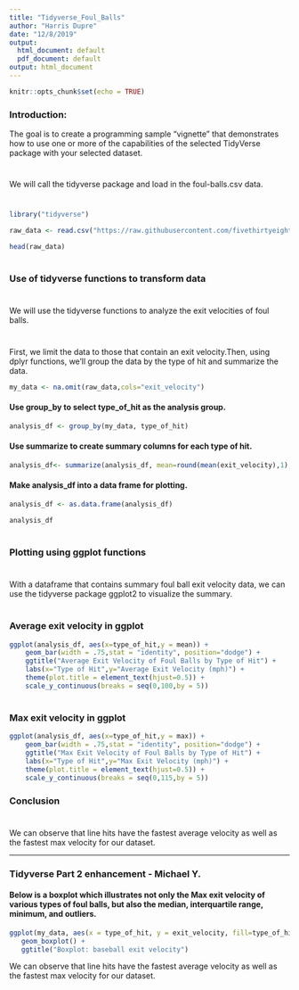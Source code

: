 ```yaml
---
title: "Tidyverse_Foul_Balls"
author: "Harris Dupre"
date: "12/8/2019"
output:
  html_document: default
  pdf_document: default
output: html_document
---
```


```r
knitr::opts_chunk$set(echo = TRUE)
```

### Introduction:

The goal is to create a programming sample “vignette” that demonstrates how to use one or more of the capabilities of the selected TidyVerse package with your selected dataset.

#

We will call the tidyverse package and load in the foul-balls.csv data.

#

```r
library("tidyverse")

raw_data <- read.csv("https://raw.githubusercontent.com/fivethirtyeight/data/master/foul-balls/foul-balls.csv",na.strings=c("NA", "NULL"))

head(raw_data)
```

#

### Use of tidyverse functions to transform data

#

We will use the tidyverse functions to analyze the exit velocities of foul balls.

#

First, we limit the data to those that contain an exit velocity.Then, using dplyr functions, we'll group the data by the type of hit and summarize the data.

```r
my_data <- na.omit(raw_data,cols="exit_velocity")
```
#### Use group_by to select type_of_hit as the analysis group.
```r
analysis_df <- group_by(my_data, type_of_hit)
```
#### Use summarize to create summary columns for each type of hit.
```r
analysis_df<- summarize(analysis_df, mean=round(mean(exit_velocity),1), median=median(exit_velocity), max = max(exit_velocity), min=min(exit_velocity))
```
#### Make analysis_df into a data frame for plotting.
```r
analysis_df <- as.data.frame(analysis_df)

analysis_df
```

#

### Plotting using ggplot functions

#

With a dataframe that contains summary foul ball exit velocity data, we can use the tidyverse package ggplot2 to visualize the summary.

#

### Average exit velocity in ggplot

```r
ggplot(analysis_df, aes(x=type_of_hit,y = mean)) +
    geom_bar(width = .75,stat = "identity", position="dodge") +
    ggtitle("Average Exit Velocity of Foul Balls by Type of Hit") +
    labs(x="Type of Hit",y="Average Exit Velocity (mph)") +
    theme(plot.title = element_text(hjust=0.5)) +
    scale_y_continuous(breaks = seq(0,100,by = 5))
```

#

### Max exit velocity in ggplot

```r
ggplot(analysis_df, aes(x=type_of_hit,y = max)) +
    geom_bar(width = .75,stat = "identity", position="dodge") +
    ggtitle("Max Exit Velocity of Foul Balls by Type of Hit") +
    labs(x="Type of Hit",y="Max Exit Velocity (mph)") +
    theme(plot.title = element_text(hjust=0.5)) +
    scale_y_continuous(breaks = seq(0,115,by = 5))
```

### Conclusion

#

We can observe that line hits have the fastest average velocity as well as the fastest max velocity for our dataset.

***
\newpage
### Tidyverse Part 2 enhancement - Michael Y.

#### Below is a boxplot which illustrates not only the Max exit velocity of various types of foul balls, but also the median, interquartile range, minimum, and outliers.

```r
ggplot(my_data, aes(x = type_of_hit, y = exit_velocity, fill=type_of_hit)) +
   geom_boxplot() +
   ggtitle("Boxplot: baseball exit velocity")
```
We can observe that line hits have the fastest average velocity as well as the fastest max velocity for our dataset.
